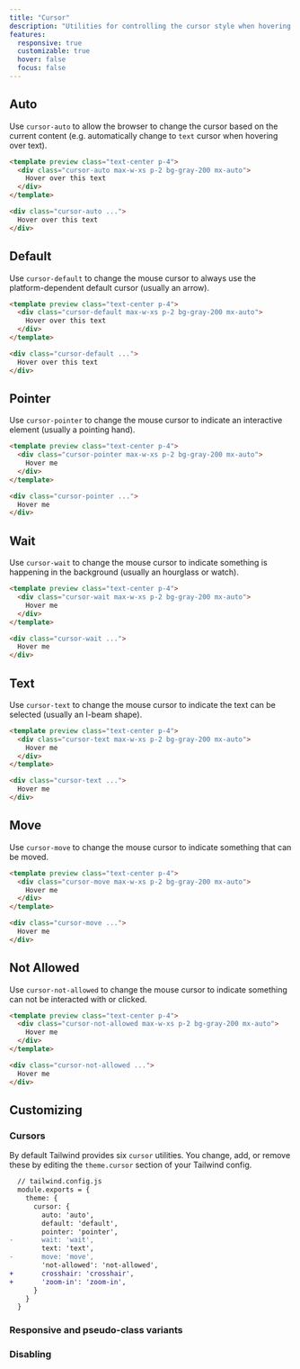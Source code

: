```yaml
---
title: "Cursor"
description: "Utilities for controlling the cursor style when hovering over an element."
features:
  responsive: true
  customizable: true
  hover: false
  focus: false
---
```




## Auto

Use `cursor-auto` to allow the browser to change the cursor based on the current content (e.g. automatically change to `text` cursor when hovering over text).

```html
<template preview class="text-center p-4">
  <div class="cursor-auto max-w-xs p-2 bg-gray-200 mx-auto">
    Hover over this text
  </div>
</template>

<div class="cursor-auto ...">
  Hover over this text
</div>
```

## Default

Use `cursor-default` to change the mouse cursor to always use the platform-dependent default cursor (usually an arrow).

```html
<template preview class="text-center p-4">
  <div class="cursor-default max-w-xs p-2 bg-gray-200 mx-auto">
    Hover over this text
  </div>
</template>

<div class="cursor-default ...">
  Hover over this text
</div>
```

## Pointer

Use `cursor-pointer` to change the mouse cursor to indicate an interactive element (usually a pointing hand).

```html
<template preview class="text-center p-4">
  <div class="cursor-pointer max-w-xs p-2 bg-gray-200 mx-auto">
    Hover me
  </div>
</template>

<div class="cursor-pointer ...">
  Hover me
</div>
```

## Wait

Use `cursor-wait` to change the mouse cursor to indicate something is happening in the background (usually an hourglass or watch).

```html
<template preview class="text-center p-4">
  <div class="cursor-wait max-w-xs p-2 bg-gray-200 mx-auto">
    Hover me
  </div>
</template>

<div class="cursor-wait ...">
  Hover me
</div>
```

## Text

Use `cursor-text` to change the mouse cursor to indicate the text can be selected (usually an I-beam shape).

```html
<template preview class="text-center p-4">
  <div class="cursor-text max-w-xs p-2 bg-gray-200 mx-auto">
    Hover me
  </div>
</template>

<div class="cursor-text ...">
  Hover me
</div>
```

## Move

Use `cursor-move` to change the mouse cursor to indicate something that can be moved.

```html
<template preview class="text-center p-4">
  <div class="cursor-move max-w-xs p-2 bg-gray-200 mx-auto">
    Hover me
  </div>
</template>

<div class="cursor-move ...">
  Hover me
</div>
```

## Not Allowed

Use `cursor-not-allowed` to change the mouse cursor to indicate something can not be interacted with or clicked.

```html
<template preview class="text-center p-4">
  <div class="cursor-not-allowed max-w-xs p-2 bg-gray-200 mx-auto">
    Hover me
  </div>
</template>

<div class="cursor-not-allowed ...">
  Hover me
</div>
```

## Customizing

### Cursors

By default Tailwind provides six `cursor` utilities. You change, add, or remove these by editing the `theme.cursor` section of your Tailwind config.

```diff
  // tailwind.config.js
  module.exports = {
    theme: {
      cursor: {
        auto: 'auto',
        default: 'default',
        pointer: 'pointer',
-       wait: 'wait',
        text: 'text',
-       move: 'move',
        'not-allowed': 'not-allowed',
+       crosshair: 'crosshair',
+       'zoom-in': 'zoom-in',
      }
    }
  }
```

### Responsive and pseudo-class variants

<Variants plugin="cursor" />

### Disabling

<Disabling plugin="cursor" />
